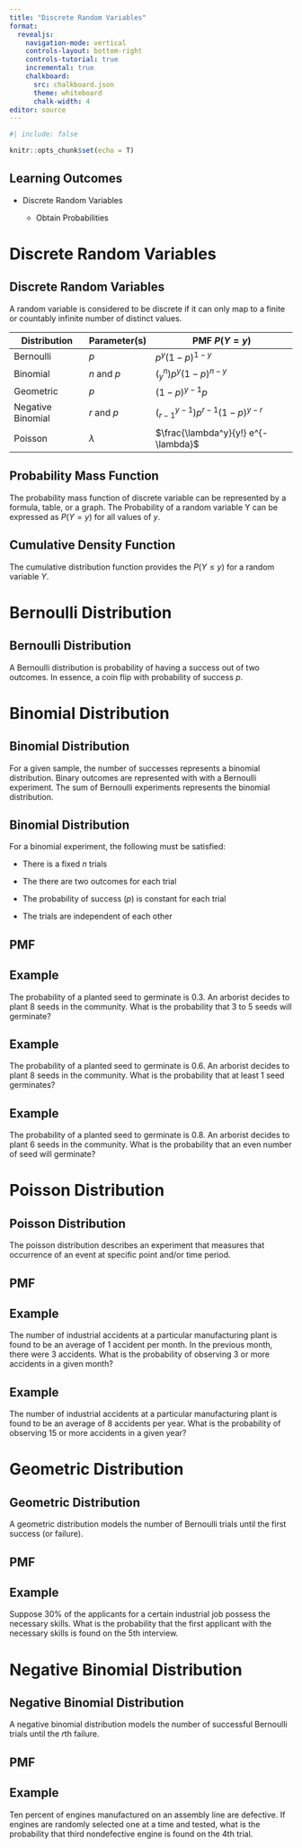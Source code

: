 ```yaml
---
title: "Discrete Random Variables"
format:
  revealjs:
    navigation-mode: vertical
    controls-layout: bottom-right
    controls-tutorial: true
    incremental: true 
    chalkboard:
      src: chalkboard.json
      theme: whiteboard
      chalk-width: 4
editor: source
---
```


```r
#| include: false

knitr::opts_chunk$set(echo = T)

```

## Learning Outcomes

-   Discrete Random Variables

    -   Obtain Probabilities

# Discrete Random Variables

## Discrete Random Variables

A random variable is considered to be discrete if it can only map to a finite or countably infinite number of distinct values.

::: fragment
| Distribution      | Parameter(s) | PMF $P(Y=y)$                        |
|-------------------|--------------|-------------------------------------|
| Bernoulli         | $p$          | $p^y(1-p)^{1-y}$                    |
| Binomial          | $n$ and $p$  | $(^n_y)p^y(1-p)^{n-y}$              |
| Geometric         | $p$          | $(1-p)^{y-1}p$                      |
| Negative Binomial | $r$ and $p$  | $(^{y-1}_{r-1})p^{r-1}(1-p)^{y-r}$  |
| Poisson           | $\lambda$    | $\frac{\lambda^y}{y!} e^{-\lambda}$ |
:::

## Probability Mass Function

The probability mass function of discrete variable can be represented by a formula, table, or a graph. The Probability of a random variable Y can be expressed as $P(Y=y)$ for all values of $y$.

## Cumulative Density Function

The cumulative distribution function provides the $P(Y\leq y)$ for a random variable $Y$.

# Bernoulli Distribution

## Bernoulli Distribution

A Bernoulli distribution is probability of having a success out of two outcomes. In essence, a coin flip with probability of success $p$.

# Binomial Distribution


## Binomial Distribution

For a given sample, the number of successes represents a binomial distribution. Binary outcomes are represented with with a Bernoulli experiment. The sum of Bernoulli experiments represents the binomial distribution. 


## Binomial Distribution

For a binomial experiment, the following must be satisfied:

::: fragment
-   There is a fixed $n$ trials

-   The there are two outcomes for each trial

-   The probability of success ($p$) is constant for each trial

-   The trials are independent of each other
:::

## PMF

## Example

The probability of a planted seed to germinate is 0.3. An arborist decides to plant 8 seeds in the community. What is the probability that 3 to 5 seeds will germinate?

## Example

The probability of a planted seed to germinate is 0.6. An arborist decides to plant 8 seeds in the community. What is the probability that at least 1 seed germinates?

## Example

The probability of a planted seed to germinate is 0.8. An arborist decides to plant 6 seeds in the community. What is the probability that an even number of seed will germinate?

# Poisson Distribution

## Poisson Distribution

The poisson distribution describes an experiment that measures that occurrence of an event at specific point and/or time period.

## PMF

## Example

The number of industrial accidents at a particular manufacturing plant is found to be an average of 1 accident per month. In the previous month, there were 3 accidents. What is the probability of observing 3 or more accidents in a given month?

## Example

The number of industrial accidents at a particular manufacturing plant is found to be an average of 8 accidents per year. What is the probability of observing 15 or more accidents in a given year?

# Geometric Distribution

## Geometric Distribution

A geometric distribution models the number of Bernoulli trials until the first success (or failure).

## PMF

## Example

Suppose 30% of the applicants for a certain industrial job possess the necessary skills. What is the probability that the first applicant with the necessary skills is found on the 5th interview.

# Negative Binomial Distribution

## Negative Binomial Distribution

A negative binomial distribution models the number of successful Bernoulli trials until the $r$th failure.

## PMF

## Example

Ten percent of engines manufactured on an assembly line are defective. If engines are randomly selected one at a time and tested, what is the probability that third nondefective engine is found on the 4th trial.